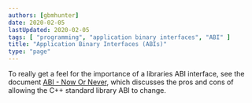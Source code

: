 ```yaml
---
authors: [gbmhunter]
date: 2020-02-05
lastUpdated: 2020-02-05
tags: [ "programming", "application binary interfaces", "ABI" ]
title: "Application Binary Interfaces (ABIs)"
type: "page"
---
```



To really get a feel for the importance of a libraries ABI interface, see the document [ABI - Now Or Never](http://www.open-std.org/jtc1/sc22/wg21/docs/papers/2020/p1863r1.pdf), which discusses the pros and cons of allowing the C++ standard library ABI to change.